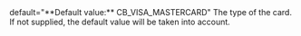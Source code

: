   
<ParamField body="CardType" type="string">   
default="**Default value:** CB_VISA_MASTERCARD"    
The type of the card. If not supplied, the default value will be taken into account.  
</ParamField>